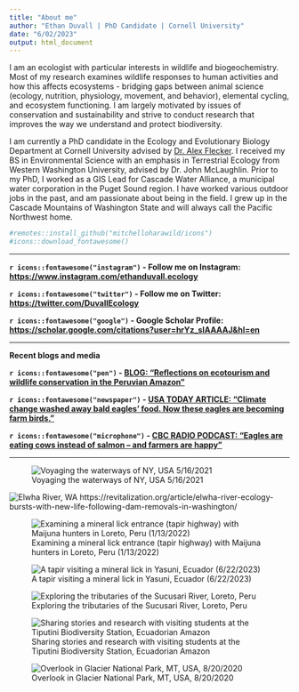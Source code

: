 ```yaml
---
title: "About me"
author: "Ethan Duvall | PhD Candidate | Cornell University"
date: "6/02/2023"
output: html_document
---
```


I am an ecologist with particular interests in wildlife and biogeochemistry. Most of my research examines wildlife responses to human activities and how this affects ecosystems - bridging gaps between animal science (ecology, nutrition, physiology, movement, and behavior), elemental cycling, and ecosystem functioning. I am largely motivated by issues of conservation and sustainability and strive to conduct research that improves the way we understand and protect biodiversity.

I am currently a PhD candidate in the Ecology and Evolutionary Biology Department at Cornell University advised by [Dr. Alex Flecker](https://fleckerlab.weebly.com/){target="_blank"}. I received my BS in Environmental Science with an emphasis in Terrestrial Ecology from Western Washington University, advised by Dr. John McLaughlin. Prior to my PhD, I worked as a GIS Lead for Cascade Water Alliance, a municipal water corporation in the Puget Sound region. I have worked various outdoor jobs in the past, and am passionate about being in the field. I grew up in the Cascade Mountains of Washington State and will always call the Pacific Northwest home.

```r
#remotes::install_github("mitchelloharawild/icons")
#icons::download_fontawesome()
```

 <hr /> 
**`r icons::fontawesome("instagram")` - Follow me on Instagram: [https://www.instagram.com/ethanduvall.ecology](https://www.instagram.com/ethanduvall.ecology){target="_blank"}**

**`r icons::fontawesome("twitter")` - Follow me on Twitter: [https://twitter.com/DuvallEcology](https://twitter.com/DuvallEcology){target="_blank"}**

**`r icons::fontawesome("google")` - Google Scholar Profile: [https://scholar.google.com/citations?user=hrYz_sIAAAAJ&hl=en](https://scholar.google.com/citations?user=hrYz_sIAAAAJ&hl=en){target="_blank"}**
 <hr /> 
 
**Recent blogs and media**


**`r icons::fontawesome("pen")` - [BLOG: "Reflections on ecotourism and wildlife conservation in the Peruvian Amazon"](https://aceer.org/reflections-on-ecotourism-and-wildlife-conservation-in-the-peruvian-amazon/){target="_blank"}**

**`r icons::fontawesome("newspaper")` - [USA TODAY ARTICLE:
"Climate change washed away bald eagles' food.
Now these eagles are becoming farm birds." ](https://www.usatoday.com/story/news/nation/2023/03/18/bald-eagles-adapt-after-climate-change/11470297002/){target="_blank"}**

**`r icons::fontawesome("microphone")` - [CBC RADIO PODCAST: "Eagles are eating cows instead of salmon – and farmers are happy"](https://www.cbc.ca/player/play/2188569155552){target="_blank"}**

 <hr /> 


![Voyaging the waterways of NY, USA 5/16/2021](C:\Users\ethan\OneDrive\Documents\Github\Repos\website\images\canoe1.jpg)

![Elwha River, WA](https://revitalization.org/wp-content/uploads/2016/02/Elwha_Salmon-1050x700.jpg)
https://revitalization.org/article/elwha-river-ecology-bursts-with-new-life-following-dam-removals-in-washington/

![Examining a mineral lick entrance (tapir highway) with Maijuna hunters in Loreto, Peru (1/13/2022) ](C:\Users\ethan\OneDrive\Documents\Github\Repos\website\images\tapirlick.jpg)


![A tapir visiting a mineral lick in Yasuni, Ecuador (6/22/2023) ](C:\Users\ethan\OneDrive\Documents\Github\Repos\website\images\tapir_lick3.jpg)


![Exploring the tributaries of the Sucusari River, Loreto, Peru](C:\Users\ethan\OneDrive\Documents\Github\Repos\website\images\river_joe.jpg)

![Sharing stories and research with visiting students at the Tiputini Biodiversity Station, Ecuadorian Amazon](C:\Users\ethan\OneDrive\Documents\Github\Repos\website\images\ethan_duvall_lecture.jpg)

![Overlook in Glacier National Park, MT, USA, 8/20/2020](C:\Users\ethan\OneDrive\Documents\Github\Repos\website\images\ethan_glacier.jpg)
